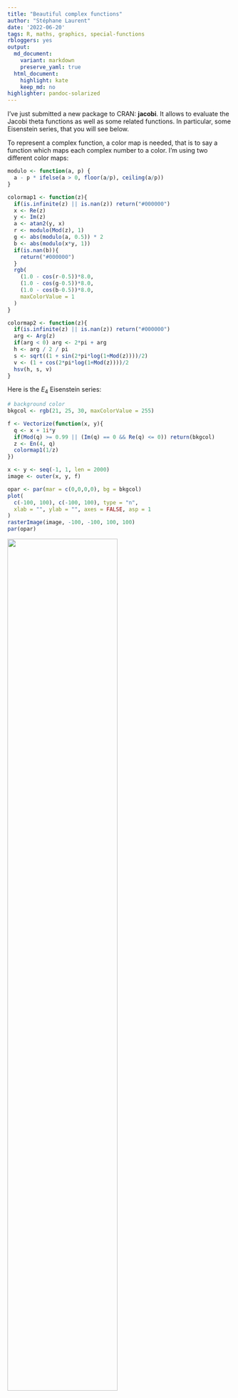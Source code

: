 ```yaml
---
title: "Beautiful complex functions"
author: "Stéphane Laurent"
date: '2022-06-20'
tags: R, maths, graphics, special-functions
rbloggers: yes
output:
  md_document:
    variant: markdown
    preserve_yaml: true
  html_document:
    highlight: kate
    keep_md: no
highlighter: pandoc-solarized
---
```


I've just submitted a new package to CRAN: **jacobi**. It allows to evaluate 
the Jacobi theta functions as well as some related functions. In particular, 
some Eisenstein series, that you will see below.

To represent a complex function, a color map is needed, that is to say a 
function which maps each complex number to a color. I'm using two different 
color maps:

```r
modulo <- function(a, p) {
  a - p * ifelse(a > 0, floor(a/p), ceiling(a/p))
}

colormap1 <- function(z){
  if(is.infinite(z) || is.nan(z)) return("#000000")
  x <- Re(z)
  y <- Im(z)
  a <- atan2(y, x)
  r <- modulo(Mod(z), 1)
  g <- abs(modulo(a, 0.5)) * 2
  b <- abs(modulo(x*y, 1))
  if(is.nan(b)){
    return("#000000")
  }
  rgb(
    (1.0 - cos(r-0.5))*8.0, 
    (1.0 - cos(g-0.5))*8.0, 
    (1.0 - cos(b-0.5))*8.0,
    maxColorValue = 1
  )
}

colormap2 <- function(z){
  if(is.infinite(z) || is.nan(z)) return("#000000")
  arg <- Arg(z)
  if(arg < 0) arg <- 2*pi + arg
  h <- arg / 2 / pi
  s <- sqrt((1 + sin(2*pi*log(1+Mod(z))))/2)
  v <- (1 + cos(2*pi*log(1+Mod(z))))/2
  hsv(h, s, v)
}
```

Here is the $E_4$ Eisenstein series:

```r
# background color
bkgcol <- rgb(21, 25, 30, maxColorValue = 255)

f <- Vectorize(function(x, y){
  q <- x + 1i*y
  if(Mod(q) >= 0.99 || (Im(q) == 0 && Re(q) <= 0)) return(bkgcol)
  z <- En(4, q)
  colormap1(1/z)
})

x <- y <- seq(-1, 1, len = 2000)
image <- outer(x, y, f)

opar <- par(mar = c(0,0,0,0), bg = bkgcol)
plot(
  c(-100, 100), c(-100, 100), type = "n", 
  xlab = "", ylab = "", axes = FALSE, asp = 1
)
rasterImage(image, -100, -100, 100, 100)
par(opar)
```

![](./figures/Eisenstein4.png){width=70%}

It makes me think to a beetle.

And here is the $E_6$ Eisenstein series:

```r
f <- Vectorize(function(x, y){
  q <- x + 1i*y
  if(Mod(q) >= 0.99 || (Im(q) == 0 && Re(q) <= 0)) return(bkgcol)
  z <- En(6, q)
  colormap2(z)
})
```

![](./figures/Eisenstein6.png){width=70%}
